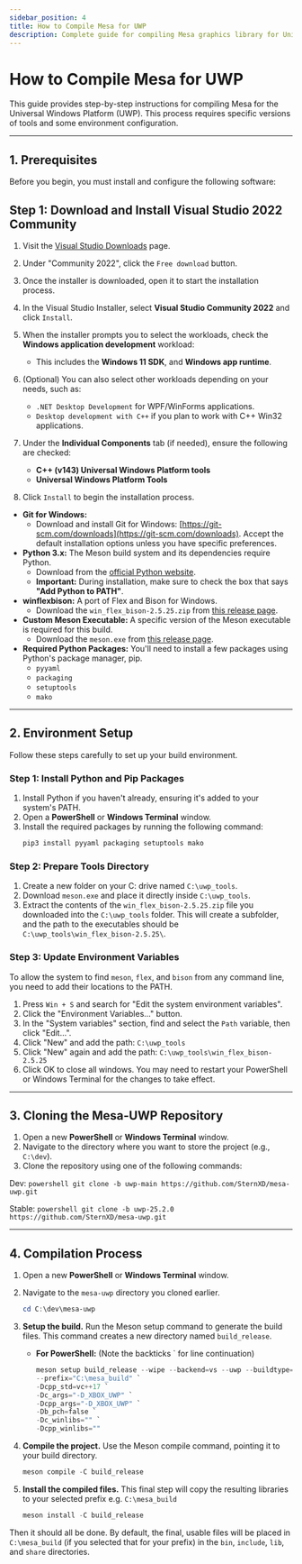 ```yaml
---
sidebar_position: 4
title: How to Compile Mesa for UWP
description: Complete guide for compiling Mesa graphics library for Universal Windows Platform
---
```


# How to Compile Mesa for UWP

This guide provides step-by-step instructions for compiling Mesa for the Universal Windows Platform (UWP). This process requires specific versions of tools and some environment configuration.

---

## 1. Prerequisites

Before you begin, you must install and configure the following software:

## Step 1: Download and Install Visual Studio 2022 Community

1. Visit the [Visual Studio Downloads](https://visualstudio.microsoft.com/downloads/) page.
2. Under "Community 2022", click the `Free download` button.
3. Once the installer is downloaded, open it to start the installation process.
4. In the Visual Studio Installer, select **Visual Studio Community 2022** and click `Install`.

1. When the installer prompts you to select the workloads, check the **Windows application development** workload:
    - This includes the **Windows 11 SDK**, and **Windows app runtime**.

2. (Optional) You can also select other workloads depending on your needs, such as:
    - `.NET Desktop Development` for WPF/WinForms applications.
    - `Desktop development with C++` if you plan to work with C++ Win32 applications.

3. Under the **Individual Components** tab (if needed), ensure the following are checked:
    - **C++ (v143) Universal Windows Platform tools**
    - **Universal Windows Platform Tools**

4. Click `Install` to begin the installation process.

* **Git for Windows:**
    * Download and install Git for Windows: [https://git-scm.com/downloads](https://git-scm.com/downloads). Accept the default installation options unless you have specific preferences.
* **Python 3.x:** The Meson build system and its dependencies require Python.
    * Download from the [official Python website](https://www.python.org/downloads/).
    * **Important:** During installation, make sure to check the box that says **"Add Python to PATH"**.
* **winflexbison:** A port of Flex and Bison for Windows.
    * Download the `win_flex_bison-2.5.25.zip` from [this release page](https://github.com/lexxmark/winflexbison/releases/tag/v2.5.25).
* **Custom Meson Executable:** A specific version of the Meson executable is required for this build.
    * Download the `meson.exe` from [this release page](https://github.com/SternXD/meson/releases/tag/1.3.99).
* **Required Python Packages:** You'll need to install a few packages using Python's package manager, pip.
    * `pyyaml`
    * `packaging`
    * `setuptools`
    * `mako`

---

## 2. Environment Setup

Follow these steps carefully to set up your build environment.

### Step 1: Install Python and Pip Packages

1.  Install Python if you haven't already, ensuring it's added to your system's PATH.
2.  Open a **PowerShell** or **Windows Terminal** window.
3.  Install the required packages by running the following command:
    ```powershell
    pip3 install pyyaml packaging setuptools mako
    ```

### Step 2: Prepare Tools Directory

1.  Create a new folder on your C: drive named `C:\uwp_tools`.
2.  Download `meson.exe` and place it directly inside `C:\uwp_tools`.
3.  Extract the contents of the `win_flex_bison-2.5.25.zip` file you downloaded into the `C:\uwp_tools` folder. This will create a subfolder, and the path to the executables should be `C:\uwp_tools\win_flex_bison-2.5.25\`.

### Step 3: Update Environment Variables

To allow the system to find `meson`, `flex`, and `bison` from any command line, you need to add their locations to the PATH.

1.  Press `Win + S` and search for "Edit the system environment variables".
2.  Click the "Environment Variables..." button.
3.  In the "System variables" section, find and select the `Path` variable, then click "Edit...".
4.  Click "New" and add the path: `C:\uwp_tools`
5.  Click "New" again and add the path: `C:\uwp_tools\win_flex_bison-2.5.25`
6.  Click OK to close all windows. You may need to restart your PowerShell or Windows Terminal for the changes to take effect.

---

## 3. Cloning the Mesa-UWP Repository

1.  Open a new **PowerShell** or **Windows Terminal** window.
2.  Navigate to the directory where you want to store the project (e.g., `C:\dev`).
3.  Clone the repository using one of the following commands:

Dev:
    ```powershell
    git clone -b uwp-main https://github.com/SternXD/mesa-uwp.git
    ```

Stable:
		```powershell
    git clone -b uwp-25.2.0 https://github.com/SternXD/mesa-uwp.git
    ```

---

## 4. Compilation Process

1.  Open a new **PowerShell** or **Windows Terminal** window.

2.  Navigate to the `mesa-uwp` directory you cloned earlier.
    ```powershell
    cd C:\dev\mesa-uwp
    ```
3.  **Setup the build.** Run the Meson setup command to generate the build files. This command creates a new directory named `build_release`.
    * **For PowerShell:** (Note the backticks \` for line continuation)
		```powershell
		meson setup build_release --wipe --backend=vs --uwp --buildtype=release `
		--prefix="C:\mesa_build" `
		-Dcpp_std=vc++17 `
		-Dc_args="-D_XBOX_UWP" `
		-Dcpp_args="-D_XBOX_UWP" `
		-Db_pch=false `
		-Dc_winlibs="" `
		-Dcpp_winlibs=""
		```
3.  **Compile the project.** Use the Meson compile command, pointing it to your build directory.
    ```powershell
    meson compile -C build_release
    ```
4.  **Install the compiled files.** This final step will copy the resulting libraries to your selected prefix e.g. `C:\mesa_build`
    ```powershell
    meson install -C build_release
    ```

Then it should all be done. By default, the final, usable files will be placed in `C:\mesa_build` (if you selected that for your prefix)  in the `bin`, `include`, `lib`, and `share` directories.
